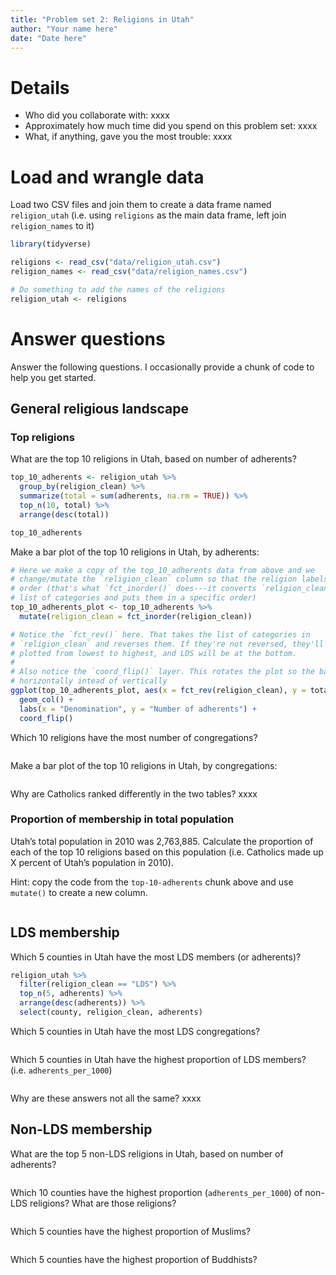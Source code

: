 ```yaml
---
title: "Problem set 2: Religions in Utah"
author: "Your name here"
date: "Date here"
---
```


# Details

- Who did you collaborate with: xxxx
- Approximately how much time did you spend on this problem set: xxxx
- What, if anything, gave you the most trouble: xxxx


# Load and wrangle data

Load two CSV files and join them to create a data frame named `religion_utah` (i.e. using `religions` as the main data frame, left join `religion_names` to it)

```r
library(tidyverse)

religions <- read_csv("data/religion_utah.csv")
religion_names <- read_csv("data/religion_names.csv")
```

```r
# Do something to add the names of the religions
religion_utah <- religions
```


# Answer questions

Answer the following questions. I occasionally provide a chunk of code to help you get started. 

## General religious landscape

### Top religions

What are the top 10 religions in Utah, based on number of adherents?

```r
top_10_adherents <- religion_utah %>% 
  group_by(religion_clean) %>% 
  summarize(total = sum(adherents, na.rm = TRUE)) %>% 
  top_n(10, total) %>% 
  arrange(desc(total))

top_10_adherents
```

Make a bar plot of the top 10 religions in Utah, by adherents:

```r
# Here we make a copy of the top_10_adherents data from above and we
# change/mutate the `religion_clean` column so that the religion labels are in
# order (that's what `fct_inorder()` does---it converts `religion_clean` into a
# list of categories and puts them in a specific order)
top_10_adherents_plot <- top_10_adherents %>% 
  mutate(religion_clean = fct_inorder(religion_clean))

# Notice the `fct_rev()` here. That takes the list of categories in
# `religion_clean` and reverses them. If they're not reversed, they'll be
# plotted from lowest to highest, and LDS will be at the bottom.
#
# Also notice the `coord_flip()` layer. This rotates the plot so the bars go
# horizontally intead of vertically
ggplot(top_10_adherents_plot, aes(x = fct_rev(religion_clean), y = total)) +
  geom_col() + 
  labs(x = "Denomination", y = "Number of adherents") +
  coord_flip()
```


Which 10 religions have the most number of congregations?

```r

```

Make a bar plot of the top 10 religions in Utah, by congregations:

```r

```


Why are Catholics ranked differently in the two tables? xxxx


### Proportion of membership in total population

Utah's total population in 2010 was 2,763,885. Calculate the proportion of each of the top 10 religions based on this population (i.e. Catholics made up X percent of Utah's population in 2010).

Hint: copy the code from the `top-10-adherents` chunk above and use `mutate()` to create a new column.

```r

```


## LDS membership

Which 5 counties in Utah have the most LDS members (or adherents)?

```r
religion_utah %>% 
  filter(religion_clean == "LDS") %>% 
  top_n(5, adherents) %>% 
  arrange(desc(adherents)) %>% 
  select(county, religion_clean, adherents)
```

Which 5 counties in Utah have the most LDS congregations?

```r

```

Which 5 counties in Utah have the highest proportion of LDS members? (i.e. `adherents_per_1000`)

```r

```

Why are these answers not all the same? xxxx


## Non-LDS membership

What are the top 5 non-LDS religions in Utah, based on number of adherents?

```r

```


Which 10 counties have the highest proportion (`adherents_per_1000`) of non-LDS religions? What are those religions?

```r

```

Which 5 counties have the highest proportion of Muslims?

```r

```

Which 5 counties have the highest proportion of Buddhists?

```r

```